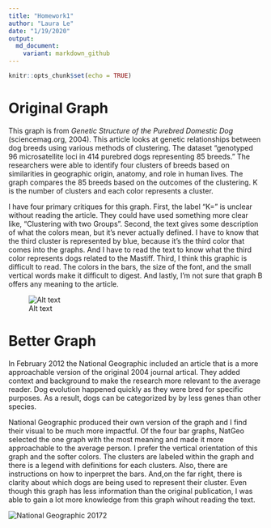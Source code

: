 ```yaml
---
title: "Homework1"
author: "Laura Le"
date: "1/19/2020"
output:
  md_document:
    variant: markdown_github
---
```


```r
knitr::opts_chunk$set(echo = TRUE)
```


# Original Graph

This graph is from *Genetic Structure of the Purebred Domestic Dog* (sciencemag.org, 2004).  This article looks at genetic relationships between dog breeds using various methods of clustering.    The dataset "genotyped 96 microsatellite loci in 414 purebred dogs representing 85 breeds."  The researchers were able to identify four clusters of breeds based on similarities in geographic origin, anatomy, and role in human lives.  The graph compares the 85 breeds based on the outcomes of the clustering.  K is the number of clusters and each color represents a cluster.  

I have four primary critiques for this graph.  First, the label "K=" is unclear without reading the article.  They could have used something more clear like, "Clustering with two Groups".  Second, the text gives some description of what the colors mean, but it's never actually defined.  I have to know that the third cluster is represented by blue, because it's the third color that comes into the graphs.  And I have to read the text to know what the third color represents dogs related to the Mastiff.  Third, I think this graphic is difficult to read.  The colors in the bars, the size of the font, and the small vertical words make it difficult to digest.  And lastly, I'm not sure that graph B offers any meaning to the article.


![Alt text](/Users/le/Desktop/GDAT515/HW/images/dog_graphs.png)


# Better Graph

In February 2012 the National Geographic included an article that is a more approachable version of the original 2004 journal artical.  They added context and background to make the research more relevant to the average reader.  Dog evolution happened quickly as they were bred for specific purposes.  As a result, dogs can be categorized by by less genes than other species. 

National Geographic produced their own version of the graph and I find their visual to be much more impactful.  Of the four bar graphs, NatGeo selected the one graph with the most meaning and made it more approachable to the average person. I prefer the vertical orientation of this graph and the softer colors.  The clusters are labeled within the graph and there is a legend with definitions for each clusters.  Also, there are instructions on how to inperpret the bars.  And,on the far right, there is clarity about which dogs are being used to represent their cluster. Even though this graph has less information than the original publication, I was able to gain a lot more knowledge from this graph wihout reading the text.

![National Geographic 2017](/Users/le/Desktop/GDAT515/HW/images/dog_graph.png)2